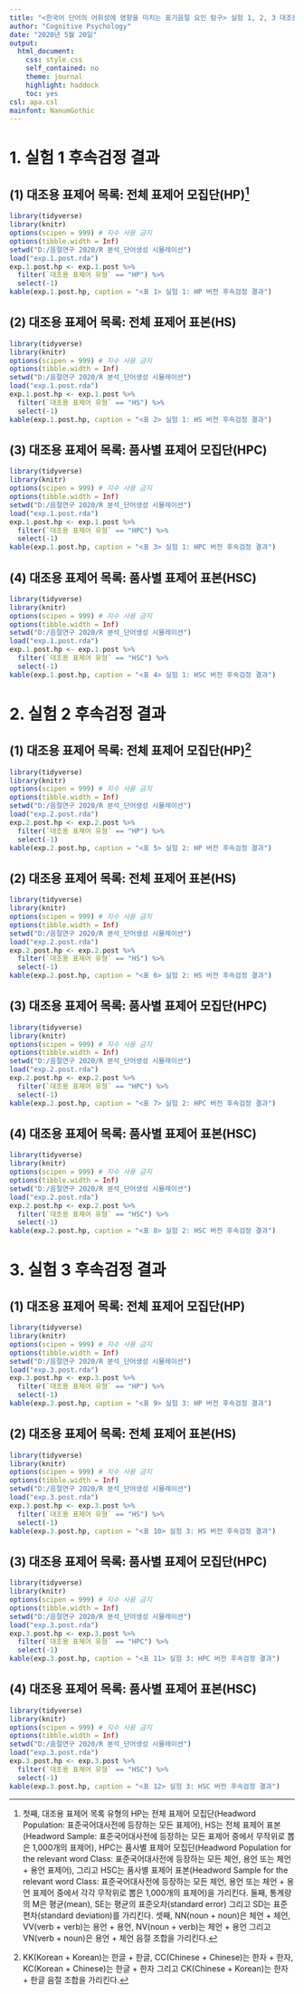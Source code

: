 ```yaml
---
title: "<한국어 단어의 어휘성에 영향을 미치는 표기음절 요인 탐구> 실험 1, 2, 3 대조용 목록 버전별 후속검정 결과"
author: "Cognitive Psychology"
date: "2020년 5월 20일"
output:
  html_document:
    css: style.css
    self_contained: no
    theme: journal
    highlight: haddock
    toc: yes
csl: apa.csl
mainfont: NanumGothic
---
```


# 1. 실험 1 후속검정 결과

## (1) 대조용 표제어 목록: 전체 표제어 모집단(HP)[^firstnote]
```r
library(tidyverse)
library(knitr)
options(scipen = 999) # 지수 사용 금지
options(tibble.width = Inf)
setwd("D:/음절연구 2020/R 분석_단어생성 시뮬레이션")
load("exp.1.post.rda")
exp.1.post.hp <- exp.1.post %>%
  filter(`대조용 표제어 유형` == "HP") %>%
  select(-1)
kable(exp.1.post.hp, caption = "<표 1> 실험 1: HP 버전 후속검정 결과")
```

## (2) 대조용 표제어 목록: 전체 표제어 표본(HS)
```r
library(tidyverse)
library(knitr)
options(scipen = 999) # 지수 사용 금지
options(tibble.width = Inf)
setwd("D:/음절연구 2020/R 분석_단어생성 시뮬레이션")
load("exp.1.post.rda")
exp.1.post.hp <- exp.1.post %>%
  filter(`대조용 표제어 유형` == "HS") %>%
  select(-1)
kable(exp.1.post.hp, caption = "<표 2> 실험 1: HS 버전 후속검정 결과")
```

## (3) 대조용 표제어 목록: 품사별 표제어 모집단(HPC)
```r
library(tidyverse)
library(knitr)
options(scipen = 999) # 지수 사용 금지
options(tibble.width = Inf)
setwd("D:/음절연구 2020/R 분석_단어생성 시뮬레이션")
load("exp.1.post.rda")
exp.1.post.hp <- exp.1.post %>%
  filter(`대조용 표제어 유형` == "HPC") %>%
  select(-1)
kable(exp.1.post.hp, caption = "<표 3> 실험 1: HPC 버전 후속검정 결과")
```

## (4) 대조용 표제어 목록: 품사별 표제어 표본(HSC)
```r
library(tidyverse)
library(knitr)
options(scipen = 999) # 지수 사용 금지
options(tibble.width = Inf)
setwd("D:/음절연구 2020/R 분석_단어생성 시뮬레이션")
load("exp.1.post.rda")
exp.1.post.hp <- exp.1.post %>%
  filter(`대조용 표제어 유형` == "HSC") %>%
  select(-1)
kable(exp.1.post.hp, caption = "<표 4> 실험 1: HSC 버전 후속검정 결과")
```

# 2. 실험 2 후속검정 결과

## (1) 대조용 표제어 목록: 전체 표제어 모집단(HP)[^secondnote]
```r
library(tidyverse)
library(knitr)
options(scipen = 999) # 지수 사용 금지
options(tibble.width = Inf)
setwd("D:/음절연구 2020/R 분석_단어생성 시뮬레이션")
load("exp.2.post.rda")
exp.2.post.hp <- exp.2.post %>%
  filter(`대조용 표제어 유형` == "HP") %>%
  select(-1)
kable(exp.2.post.hp, caption = "<표 5> 실험 2: HP 버전 후속검정 결과")
```

## (2) 대조용 표제어 목록: 전체 표제어 표본(HS)
```r
library(tidyverse)
library(knitr)
options(scipen = 999) # 지수 사용 금지
options(tibble.width = Inf)
setwd("D:/음절연구 2020/R 분석_단어생성 시뮬레이션")
load("exp.2.post.rda")
exp.2.post.hp <- exp.2.post %>%
  filter(`대조용 표제어 유형` == "HS") %>%
  select(-1)
kable(exp.2.post.hp, caption = "<표 6> 실험 2: HS 버전 후속검정 결과")
```

## (3) 대조용 표제어 목록: 품사별 표제어 모집단(HPC)
```r
library(tidyverse)
library(knitr)
options(scipen = 999) # 지수 사용 금지
options(tibble.width = Inf)
setwd("D:/음절연구 2020/R 분석_단어생성 시뮬레이션")
load("exp.2.post.rda")
exp.2.post.hp <- exp.2.post %>%
  filter(`대조용 표제어 유형` == "HPC") %>%
  select(-1)
kable(exp.2.post.hp, caption = "<표 7> 실험 2: HPC 버전 후속검정 결과")
```

## (4) 대조용 표제어 목록: 품사별 표제어 표본(HSC)
```r
library(tidyverse)
library(knitr)
options(scipen = 999) # 지수 사용 금지
options(tibble.width = Inf)
setwd("D:/음절연구 2020/R 분석_단어생성 시뮬레이션")
load("exp.2.post.rda")
exp.2.post.hp <- exp.2.post %>%
  filter(`대조용 표제어 유형` == "HSC") %>%
  select(-1)
kable(exp.2.post.hp, caption = "<표 8> 실험 2: HSC 버전 후속검정 결과")
```

# 3. 실험 3 후속검정 결과

## (1) 대조용 표제어 목록: 전체 표제어 모집단(HP)
```r
library(tidyverse)
library(knitr)
options(scipen = 999) # 지수 사용 금지
options(tibble.width = Inf)
setwd("D:/음절연구 2020/R 분석_단어생성 시뮬레이션")
load("exp.3.post.rda")
exp.3.post.hp <- exp.3.post %>%
  filter(`대조용 표제어 유형` == "HP") %>%
  select(-1)
kable(exp.3.post.hp, caption = "<표 9> 실험 3: HP 버전 후속검정 결과")
```

## (2) 대조용 표제어 목록: 전체 표제어 표본(HS)
```r
library(tidyverse)
library(knitr)
options(scipen = 999) # 지수 사용 금지
options(tibble.width = Inf)
setwd("D:/음절연구 2020/R 분석_단어생성 시뮬레이션")
load("exp.3.post.rda")
exp.3.post.hp <- exp.3.post %>%
  filter(`대조용 표제어 유형` == "HS") %>%
  select(-1)
kable(exp.3.post.hp, caption = "<표 10> 실험 3: HS 버전 후속검정 결과")
```

## (3) 대조용 표제어 목록: 품사별 표제어 모집단(HPC)
```r
library(tidyverse)
library(knitr)
options(scipen = 999) # 지수 사용 금지
options(tibble.width = Inf)
setwd("D:/음절연구 2020/R 분석_단어생성 시뮬레이션")
load("exp.3.post.rda")
exp.3.post.hp <- exp.3.post %>%
  filter(`대조용 표제어 유형` == "HPC") %>%
  select(-1)
kable(exp.3.post.hp, caption = "<표 11> 실험 3: HPC 버전 후속검정 결과")
```

## (4) 대조용 표제어 목록: 품사별 표제어 표본(HSC)
```r
library(tidyverse)
library(knitr)
options(scipen = 999) # 지수 사용 금지
options(tibble.width = Inf)
setwd("D:/음절연구 2020/R 분석_단어생성 시뮬레이션")
load("exp.3.post.rda")
exp.3.post.hp <- exp.3.post %>%
  filter(`대조용 표제어 유형` == "HSC") %>%
  select(-1)
kable(exp.3.post.hp, caption = "<표 12> 실험 3: HSC 버전 후속검정 결과")
```



[^firstnote]: 첫째, 대조용 표제어 목록 유형의 HP는 전체 표제어 모집단(Headword Population: 표준국어대사전에 등장하는 모든 표제어), HS는 전체 표제어 표본(Headword Sample:  표준국어대사전에 등장하는 모든 표제어 중에서 무작위로 뽑은 1,000개의 표제어), HPC는 품사별 표제어 모집단(Headword Population for the relevant word Class: 표준국어대사전에 등장하는 모든 체언, 용언 또는 체언 + 용언 표제어), 그리고 HSC는 품사별 표제어 표본(Headword Sample for the relevant word Class: 표준국어대사전에 등장하는 모든 체언, 용언 또는 체언 + 용언 표제어 중에서 각각 무작위로 뽑은 1,000개의 표제어)을 가리킨다. 둘째, 통계량의 M은 평균(mean), SE는 평균의 표준오차(standard error) 그리고 SD는 표준편차(standard deviation)를 가리킨다. 셋째, NN(noun + noun)은 체언 + 체언, VV(verb + verb)는 용언 + 용언, NV(noun + verb)는 체언 + 용언 그리고 VN(verb + noun)은 용언 + 체언 음절 조합을 가리킨다.

[^secondnote]: KK(Korean + Korean)는 한글 + 한글, CC(Chinese + Chinese)는 한자 + 한자, KC(Korean + Chinese)는 한글 + 한자 그리고 CK(Chinese + Korean)는 한자 + 한글 음절 조합을 가리킨다.